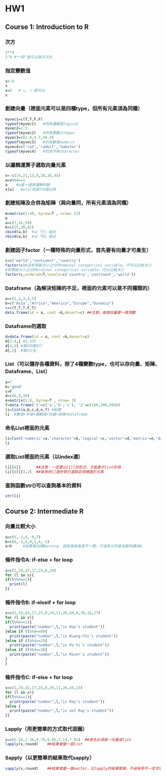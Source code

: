 
# HW1

## Course 1: Introduction to R

### 次方
```r
2**4
2^4 #**和^皆可以表示次方
```
### 指定變數值
```r
x<-8
x
x=8   # =, <-都可以
x
```
### 創建向量（裡面元素可以是四種type，但所有元素須為同種）
```r
myvec1=c(T,T,F,F)
typeof(myvec1)   #同為邏輯值logical
myvec2=1:5
typeof(myvec2)   #同為整數integer
myvec3=c(2.8,4.7,50.3)
typeof(myvec3)   #同為數值numeric
myvec4=c('cat','rabbit','hamster')
typeof(myvec4)   #同為字串character
```
### 以邏輯運算子選取向量元素
```r
x<-c(14,21,13,9,28,38,45)
a=x%%4==1
a    #a是一連串邏輯判斷
x[a]   #x[a]把是T的選出來
```
### 創建矩陣及合併為矩陣（與向量同，所有元素須為同種）
```r
m=matrix(1:48, byrow=T , nrow= 12)
m
a=c(7,16,59)
b=c(25,30,41)
cbind(a,b)  #以「行」結合
rbind(a,b)  #以「列」結合
```
### 創建因子factor（一種特殊的向量形式，首先要有向量才可產生）
```r
c=c('world','continent','country')
factor(c)#沒有等級大小之分的nominal categorical variable，不可以比較大小
#有等級大小之分的ordinal categorical variable，可以比較大小
factor(c,ordered=T,levels=c('country','continent','world')) 
```
### Dataframe（為解決矩陣的不足，裡面的元素可以是不同種類的）
```r
a=c(1,2,3,4,5)
b=c('Asia',"Africa","America","Europe","Oceania")
c=c(T,T,T,F,T)
data.frame(id = a, cont =b,desert=c) ##注意，每個向量要一樣項數
```
### Dataframe的選取
```r

d=data.frame(id = a, cont =b,desert=c)
d[3:4,] #3,4列
d[4,3] #第4列第3行
d[,3]  #第3行全
```
### List（可以儲存各種資料，除了4種變數type，也可以存向量、矩陣、Dataframe、List）
```r
a=7 
b='good'
c=F
d=c(8,9,10)
e=matrix(1:9, byrow=T , nrow= 3)
f=data.frame('1'=c('a','b','c'), '2'=c(100,300,500))
li=list(a,b,c,d,e,f) #創建
li  #數值+字串+邏輯值+向量+矩陣+Dataframe
```
### 命名List裡面的元素
```r
li=list('numeric'=a,'character'=b,'logical'=c,'vector'=d,'matrix'=e,'dataframe'=f)
li
```
### 選取List裡面的元素（以index選）
```r
li[[4]]       ##注意：一定要以[[]]的形式，才能表示list的項
li[[6]][3,2]  ##後來的[]是針對已選取此項裡面的元素
```
### 查詢函數str()可以查詢基本的資料
```r
str(li)
```

## Course 2: Intermediate R

### 向量比較大小
```r
a=c(5,-2,6,-9,7)
b=c(6,-3,5,8,1,4,-1)
a>b     #結果會出現Warning，因為兩者長度不一樣，不過有少的會自動判讀為0
```
### 條件指令A: if-else + for loop
```r
x=c(1,19,42,17,25,8,29)
for (l in x){
if(l%%4==1){
  print(l)
}}
```
### 條件指令B: if-elseif + for loop
```r
x=c(1,19,42,17,25,8,29,11,26,44,6,38,16,27)
for (l in x){
if(l%%4==1){
  print(paste("number",l,"is Ray's student"))
}else if (l%%4==0){
  print(paste("number",l,"is Kuang-Chi's student"))
}else if (l%%4==2){
  print(paste("number",l,"is Po-Yi's student"))
}else if (l%%4==3){
  print(paste("number",l,"is River's student"))
}
}

```
### 條件指令C: if-else + for loop
```r
x=c(1,19,42,17,25,8,29,11,26,44,13)
for (l in x){
if(l%%4==1){
  print(paste("number",l,"is Ray's student"))
}else {
  print(paste("number",l,"is not Ray's student"))
}}
```
### Lapply（用更簡單的方式取代迴圈）
```r
x=c(5.26,2.36,4.78,9.85,3.14,7.92)  ##首先必須是一向量或list
lapply(x,round)    ##結果會變一個list
```
### Sapply（以更簡單的結果取代sapply）
```r
sapply(x,round)    ##結果會變一個vector，比lapply的結果簡單，不過有時不一定可以達到效果
```

